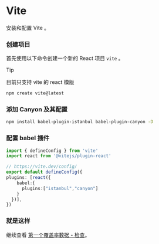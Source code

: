 # Vite


安装和配置 Vite 。

<Steps>

  ### 创建项目
  首先使用以下命令创建一个新的 React 项目 `vite` 。

  > [!TIP]
  >
  > 目前只支持 vite 的 react 模版

  ```sh npm2yarn copy
  npm create vite@latest
  ```

  ### 添加 Canyon 及其配置

  ```sh npm2yarn copy
  npm install babel-plugin-istanbul babel-plugin-canyon -D
  ```

  ### 配置 babel 插件

  ``` ts filename="vite.config.ts" copy {7,8,9}
  import { defineConfig } from 'vite'
  import react from '@vitejs/plugin-react'

  // https://vite.dev/config/
  export default defineConfig({
  plugins: [react({
      babel:{
        plugins:["istanbul","canyon"]
      }
    })],
  })

  ```

  ### 就是这样
  继续查看 [第一个覆盖率数据 - 检查](/docs/getting-started/first-coverage#%E6%A3%80%E6%9F%A5)。
</Steps>



